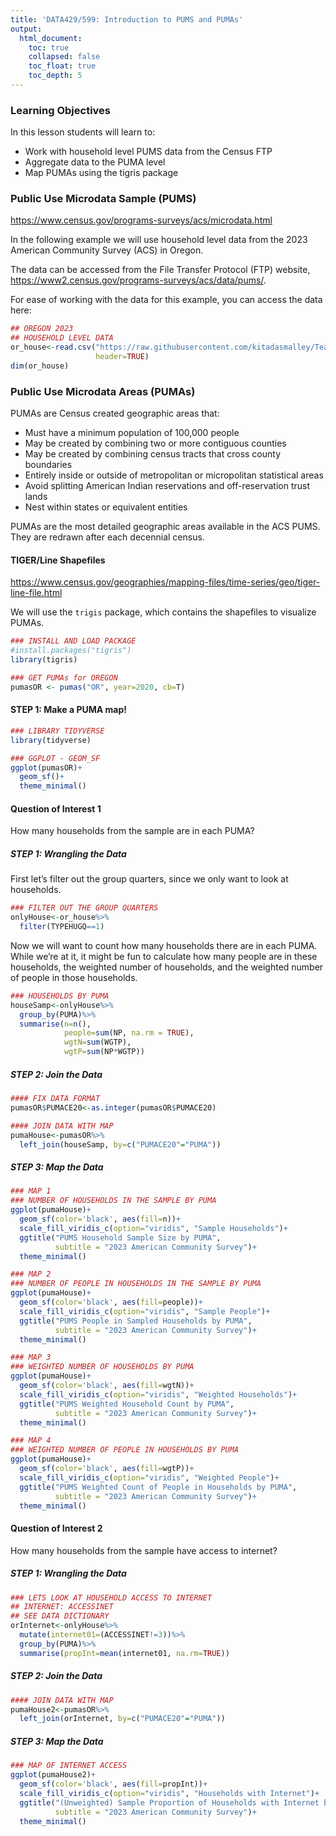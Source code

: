 ```yaml
---
title: 'DATA429/599: Introduction to PUMS and PUMAs'
output: 
  html_document:
    toc: true
    collapsed: false
    toc_float: true
    toc_depth: 5
---
```


### Learning Objectives
In this lesson students will learn to:

* Work with household level PUMS data from the Census FTP 
* Aggregate data to the PUMA level 
* Map PUMAs using the tigris package

### Public Use Microdata Sample (PUMS) 

<https://www.census.gov/programs-surveys/acs/microdata.html> 

In the following example we will use household level data from the 2023 American Community Survey (ACS) in Oregon.  

The data can be accessed from the File Transfer Protocol (FTP) website, <https://www2.census.gov/programs-surveys/acs/data/pums/>.  

For ease of working with the data for this example, you can access the data here: 

```r
## OREGON 2023
## HOUSEHOLD LEVEL DATA
or_house<-read.csv("https://raw.githubusercontent.com/kitadasmalley/Teaching/refs/heads/main/DATA429_599/DATA/PUMS/Oregon23/psam_h41.csv", 
                   header=TRUE)
dim(or_house)
```

### Public Use Microdata Areas (PUMAs) 

PUMAs are Census created geographic areas that: 

* Must have a minimum population of 100,000 people 
* May be created by combining two or more contiguous counties 
* May be created by combining census tracts that cross county boundaries 
* Entirely inside or outside of metropolitan or micropolitan statistical areas
* Avoid splitting American Indian reservations and off-reservation trust lands
* Nest within states or equivalent entities

PUMAs are the most detailed geographic areas available in the ACS PUMS.  They are redrawn after each decennial census. 

#### TIGER/Line Shapefiles 

<https://www.census.gov/geographies/mapping-files/time-series/geo/tiger-line-file.html>

We will use the `trigis` package, which contains the shapefiles to visualize PUMAs. 

```r
### INSTALL AND LOAD PACKAGE
#install.packages("tigris")
library(tigris)

### GET PUMAs for OREGON
pumasOR <- pumas("OR", year=2020, cb=T)
```

#### STEP 1: Make a PUMA map!

```r
### LIBRARY TIDYVERSE
library(tidyverse)

### GGPLOT - GEOM_SF
ggplot(pumasOR)+
  geom_sf()+
  theme_minimal()
```

#### Question of Interest 1

How many households from the sample are in each PUMA? 


##### STEP 1: Wrangling the Data

First let's filter out the group quarters, since we only want to look at households. 

```r
### FILTER OUT THE GROUP QUARTERS
onlyHouse<-or_house%>%
  filter(TYPEHUGQ==1)
```

Now we will want to count how many households there are in each PUMA.  While we're at it, it might be fun to calculate how many people are in these households, the weighted number of households, and the weighted number of people in those households.  

```r
### HOUSEHOLDS BY PUMA
houseSamp<-onlyHouse%>%
  group_by(PUMA)%>%
  summarise(n=n(), 
            people=sum(NP, na.rm = TRUE), 
            wgtN=sum(WGTP), 
            wgtP=sum(NP*WGTP))
```

##### STEP 2: Join the Data

```r
#### FIX DATA FORMAT
pumasOR$PUMACE20<-as.integer(pumasOR$PUMACE20)

#### JOIN DATA WITH MAP
pumaHouse<-pumasOR%>%
  left_join(houseSamp, by=c("PUMACE20"="PUMA"))
```

##### STEP 3: Map the Data

```r
### MAP 1
### NUMBER OF HOUSEHOLDS IN THE SAMPLE BY PUMA
ggplot(pumaHouse)+
  geom_sf(color='black', aes(fill=n))+
  scale_fill_viridis_c(option="viridis", "Sample Households")+
  ggtitle("PUMS Household Sample Size by PUMA", 
          subtitle = "2023 American Community Survey")+
  theme_minimal()
```

```r
### MAP 2
### NUMBER OF PEOPLE IN HOUSEHOLDS IN THE SAMPLE BY PUMA
ggplot(pumaHouse)+
  geom_sf(color='black', aes(fill=people))+
  scale_fill_viridis_c(option="viridis", "Sample People")+
  ggtitle("PUMS People in Sampled Households by PUMA", 
          subtitle = "2023 American Community Survey")+
  theme_minimal()
```

```r
### MAP 3
### WEIGHTED NUMBER OF HOUSEHOLDS BY PUMA
ggplot(pumaHouse)+
  geom_sf(color='black', aes(fill=wgtN))+
  scale_fill_viridis_c(option="viridis", "Weighted Households")+
  ggtitle("PUMS Weighted Household Count by PUMA", 
          subtitle = "2023 American Community Survey")+
  theme_minimal()
```

```r
### MAP 4
### WEIGHTED NUMBER OF PEOPLE IN HOUSEHOLDS BY PUMA
ggplot(pumaHouse)+
  geom_sf(color='black', aes(fill=wgtP))+
  scale_fill_viridis_c(option="viridis", "Weighted People")+
  ggtitle("PUMS Weighted Count of People in Households by PUMA", 
          subtitle = "2023 American Community Survey")+
  theme_minimal()
```

#### Question of Interest 2

How many households from the sample have access to internet? 

##### STEP 1: Wrangling the Data

```r
### LETS LOOK AT HOUSEHOLD ACCESS TO INTERNET 
## INTERNET: ACCESSINET
## SEE DATA DICTIONARY 
orInternet<-onlyHouse%>%
  mutate(internet01=(ACCESSINET!=3))%>% 
  group_by(PUMA)%>%
  summarise(propInt=mean(internet01, na.rm=TRUE))
```

##### STEP 2: Join the Data

```r
#### JOIN DATA WITH MAP
pumaHouse2<-pumasOR%>%
  left_join(orInternet, by=c("PUMACE20"="PUMA"))
```

##### STEP 3: Map the Data

```r
### MAP OF INTERNET ACCESS
ggplot(pumaHouse2)+
  geom_sf(color='black', aes(fill=propInt))+
  scale_fill_viridis_c(option="viridis", "Households with Internet")+
  ggtitle("(Unweighted) Sample Proportion of Households with Internet by PUMA", 
          subtitle = "2023 American Community Survey")+
  theme_minimal()
```


